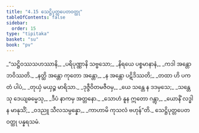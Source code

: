 ```yaml
---
title: "4.15 သေဋ္ဌိပုတ္တပေတဝတ္ထု"
tableOfContents: false
sidebar:
  order: 15
type: "tipitaka"
basket: "su"
book: "pv"
---
```



<DynamicBreadcrumb />

<Division number="802" book="pv" e="ch" v="19" p="216">

<Paragraph number="864" type="verses" book="pv">
_“သဋ္ဌိဝဿသဟဿာနိ,_  
_ပရိပုဏ္ဏာနိ သဗ္ဗသော;_  
_နိရယေ ပစ္စမာနာနံ,_  
_ကဒါ အန္တော ဘဝိဿတိ._  

</Paragraph>

</Division>
<Division number="803" book="pv" e="ch" v="19" p="216">

<Paragraph number="865" type="verses" book="pv">
_နတ္ထိ အန္တော ကုတော အန္တော,_  
_န အန္တော ပဋိဒိဿတိ;_  
_တထာ ဟိ ပကတံ ပါပံ,_  
_တုယှံ မယှဉ္စ မာရိသာ._  

</Paragraph>

</Division>
<Division number="804" book="pv" e="ch" v="19" p="216">

<Paragraph number="866" type="verses" book="pv">
_ဒုဇ္ဇီဝိတမဇီဝမှ,_  
_ယေ သန္တေ န ဒဒမှသေ;_  
_သန္တေသု ဒေယျဓမ္မေသု,_  
_ဒီပံ နာကမှ အတ္တနော._  

</Paragraph>

</Division>
<Division number="805" book="pv" e="ch" v="19" p="216">

<Paragraph number="867" type="verses" book="pv">
_သောဟံ နူန ဣတော ဂန္တွာ,_  
_ယောနိံ လဒ္ဓါန မာနုသိံ;_  
_ဝဒညူ သီလသမ္ပန္နော,_  
_ကာဟာမိ ကုသလံ ဗဟုန်”တိ._  


</Paragraph>
</Division>

<Paragraph number="868" type="center" book="pv">
သေဋ္ဌိပုတ္တပေတဝတ္ထု ပန္နရသမံ.
</Paragraph>